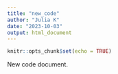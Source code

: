 ```yaml
---
title: "new_code"
author: "Julia K"
date: "2023-10-03"
output: html_document
---
```


```r
knitr::opts_chunk$set(echo = TRUE)
```

New code document. 
